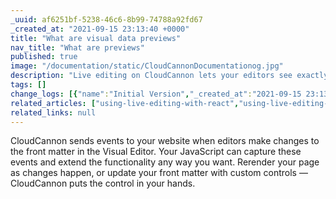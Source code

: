 ```yaml
---
_uuid: af6251bf-5238-46c6-8b99-74788a92fd67
_created_at: "2021-09-15 23:13:40 +0000"
title: "What are visual data previews"
nav_title: "What are previews"
published: true
image: "/documentation/static/CloudCannonDocumentationog.jpg"
description: "Live editing on CloudCannon lets your editors see exactly what they are changing as they change it."
tags: []
change_logs: [{"name":"Initial Version","_created_at":"2021-09-15 23:13:40 +0000"}]
related_articles: ["using-live-editing-with-react","using-live-editing-with-vanilla-js","preventing-the-global-cloudcannon-live-editing-object"]
related_links: null
---
```


CloudCannon sends events to your website when editors make changes to the front matter in the Visual Editor. Your JavaScript can capture these events and extend the functionality any way you want. Rerender your page as changes happen, or update your front matter with custom controls — CloudCannon puts the control in your hands.

